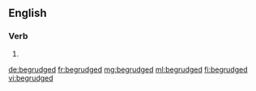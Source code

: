 ==English==

===Verb===
{{head|en|verb form}}

# {{en-past of|begrudge}}

[[de:begrudged]]
[[fr:begrudged]]
[[mg:begrudged]]
[[ml:begrudged]]
[[fi:begrudged]]
[[vi:begrudged]]